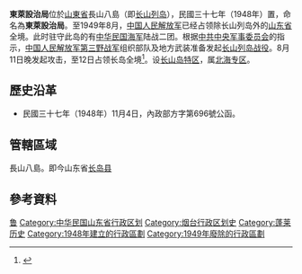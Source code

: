 '''東萊設治局'''位於[[山東省_(中華民國)|山東省]]長山八島（即[[庙岛群岛|长山列岛]]），民國三十七年（1948年）置，命名為'''東萊設治局'''。至1949年8月，[[中国人民解放军|中国人民解放军]]已经占领除长山列岛外的[[山東省_(中華民國)|山东省]]全境。此时驻守此岛的有[[中華民國海軍|中华民国海军]]陆战二团。根据[[中央军事委员会|中共中央军事委员会]]的指示，[[中国人民解放军第三野战军|中国人民解放军第三野战军]]组织部队及地方武装准备发起[[长山列岛战役|长山列岛战役]]。8月11日晚发起攻击，至12日占领长岛全境<ref>{{Cite web|title=长山列岛战役：解放军大规模两栖登陆第一战|url=http://news.xinhuanet.com/mil/2012-09/19/c_123736149.htm|accessdate=2014-04-20|date=2012-09-19|publisher=新华网|archive-url=https://web.archive.org/web/20121007154819/http://news.xinhuanet.com/mil/2012-09/19/c_123736149.htm|archive-date=2012-10-07|dead-url=no}}</ref>。设[[长岛县|长山岛特区]]，属[[北海专区|北海专区]]。

== 歷史沿革 ==

{{quote|
總統指令<ref>總統府公報 第122號 第二版</ref> 統（一）字第三一四號 三十七年十月八日（補登）（仍另行文）<br />
令[[行政院|行政院]]
三十七年十月一日（卅七）四內字第四三七四三號呈，爲據內政部呈轉山東省政府請將長山八島所增之設治局定名爲東萊設治局，經提出院會決議通過，同該局組織規程及圖說，請鋻核公佈，並飭局鑄頒銅印由。<br />
呈件均悉。准予公佈。印信仰候飭局鑄發可也。此令。<br />
[[中華民國總統|總　　　統]]　[[蔣中正|蔣中正]]<br />
[[行政院院長|行政院院長]]　[[翁文灝|翁文灝]]<br />
內政部部長　[[彭昭賢|彭昭賢]]<br />

}}

*民國三十七年（1948年）11月4日，內政部方字第696號公函。

{{quote|
案查前准山東省政府公函以該省[[蓬萊縣|蓬萊縣]]屬長山八島孤懸海外，管治不便，前爲奸匪盤據，雖經海軍收復，仍以設治為宜，俾便配合戡亂軍事。擬請增設東萊設治局，業經呈奉行政院核定轉奉總統令准公佈

}}

== 管轄區域 ==
長山八島。即今山东省[[长岛县|长岛县]]

== 參考資料 ==
{{reflist}}

{{中華民國山東省行政區劃}}

[[Category:設治局|鲁]]
[[Category:中华民国山东省行政区划|Category:中华民国山东省行政区划]]
[[Category:烟台行政区划史|Category:烟台行政区划史]]
[[Category:蓬莱历史|Category:蓬莱历史]]
[[Category:1948年建立的行政區劃|Category:1948年建立的行政區劃]]
[[Category:1949年廢除的行政區劃|Category:1949年廢除的行政區劃]]